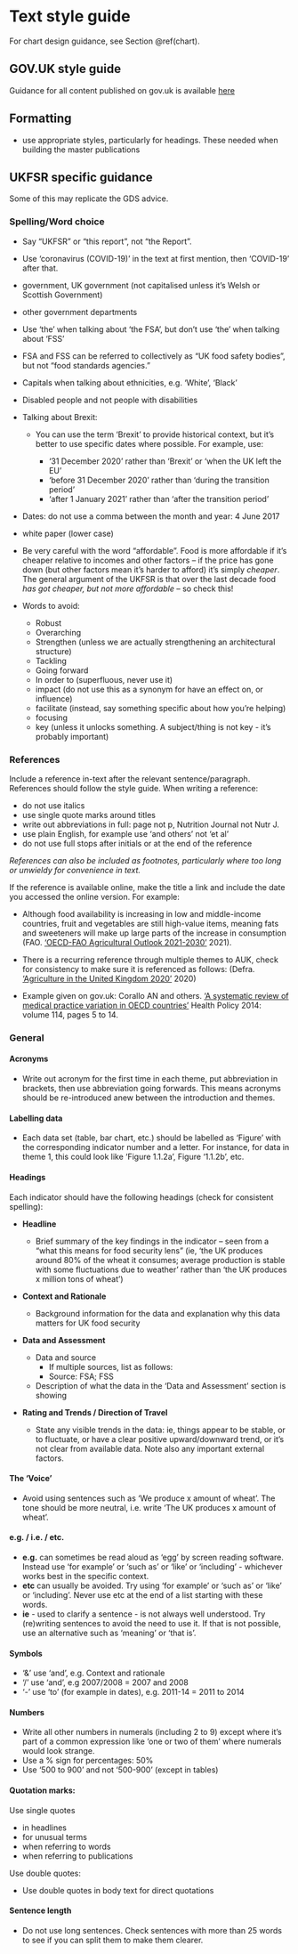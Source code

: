 # Text style guide {#text}


For chart design guidance, see Section \@ref(chart).

## GOV.UK style guide

Guidance for all content published on gov.uk is available [here](https://www.gov.uk/guidance/style-guide)

## Formatting

- use appropriate styles, particularly for headings. These needed when building the master publications

## UKFSR specific guidance

Some of this may replicate the GDS advice.


### Spelling/Word choice 

 - Say “UKFSR” or “this report”, not “the Report”. 

 - Use ‘coronavirus (COVID-19)’ in the text at first mention, then ‘COVID-19’ after that. 

 - government, UK government (not capitalised unless it’s Welsh or Scottish Government) 

 - other government departments  
 
 - Use ‘the’ when talking about ‘the FSA’, but don’t use ‘the’ when talking about ‘FSS’ 

 - FSA and FSS can be referred to collectively as “UK food safety bodies”, but not “food standards agencies.” 

 - Capitals when talking about ethnicities, e.g. ‘White’, ‘Black’ 

 - Disabled people and not people with disabilities
 
 - Talking about Brexit:  

     - You can use the term ‘Brexit’ to provide historical context, but it’s better to use specific dates where possible. For example, use: 

         - ‘31 December 2020’ rather than ‘Brexit’ or ‘when the UK left the EU’ 
         - ‘before 31 December 2020’ rather than ‘during the transition period’ 
         - ‘after 1 January 2021’ rather than ‘after the transition period’ 


 - Dates: do not use a comma between the month and year: 4 June 2017 

 - white paper (lower case) 

 - Be very careful with the word “affordable”. Food is more affordable if it’s cheaper relative to incomes and other factors – if the price has gone down (but other factors mean it’s harder to afford) it’s simply _cheaper_. The general argument of the UKFSR is that over the last decade food *has got cheaper, but not more affordable* – so check this! 
 
 - Words to avoid:  

    - Robust 
    - Overarching 
    - Strengthen (unless we are actually strengthening an architectural structure) 
    - Tackling  
    - Going forward 
    - In order to (superfluous, never use it) 
    - impact (do not use this as a synonym for have an effect on, or influence) 
    - facilitate (instead, say something specific about how you’re helping) 
    - focusing 
    - key (unless it unlocks something. A subject/thing is not key - it’s probably important) 
    
### References

Include a reference in-text after the relevant sentence/paragraph. References should follow the style guide. When writing a reference:

 - do not use italics 
 - use single quote marks around titles 
 - write out abbreviations in full: page not p, Nutrition Journal not Nutr J. 
 - use plain English, for example use ‘and others’ not ‘et al’ 
 - do not use full stops after initials or at the end of the reference 
 
*References can also be included as footnotes, particularly where too long or unwieldy for convenience in text.* 

If the reference is available online, make the title a link and include the date you accessed the online version. For example:  

 - Although food availability is increasing in low and middle-income countries, fruit and vegetables are still high-value items, meaning fats and sweeteners will make up large parts of the increase in consumption (FAO. [‘OECD-FAO Agricultural Outlook 2021-2030’](https://www.fao.org/3/cb5332en/cb5332en.pdf) 2021).  

 - There is a recurring reference through multiple themes to AUK, check for consistency to make sure it is referenced as follows: (Defra. [‘Agriculture in the United Kingdom 2020’](https://assets.publishing.service.gov.uk/government/uploads/system/uploads/attachment_data/file/1056618/AUK2020_22feb22.pdf) 2020)  

 - Example given on gov.uk: Corallo AN and others. [‘A systematic review of medical practice variation in OECD countries’](https://www.sciencedirect.com/journal/health-policy) Health Policy 2014: volume 114, pages 5 to 14. 
 
### General

#### Acronyms

 - Write out acronym for the first time in each theme, put abbreviation in brackets, then use abbreviation going forwards. This means acronyms should be re-introduced anew between the introduction and themes.
 
#### Labelling data

 - Each data set (table, bar chart, etc.) should be labelled as ‘Figure’ with the corresponding indicator number and a letter. For instance, for data in theme 1, this could look like ‘Figure 1.1.2a’, Figure ‘1.1.2b’, etc.
 
#### Headings

Each indicator should have the following headings (check for consistent spelling): 

 - **Headline** 
   - Brief summary of the key findings in the indicator – seen from a “what this means for food security lens” (ie, ‘the UK produces around 80% of the wheat it consumes; average production is stable with some fluctuations due to weather’ rather than ‘the UK produces x million tons of wheat’) 



 - **Context and Rationale**
   - Background information for the data and explanation why this data matters for UK food security 


 - **Data and Assessment**
 
   - Data and source 
      - If multiple sources, list as follows:  
      - Source: FSA; FSS 
   - Description of what the data in the ‘Data and Assessment’ section is showing 


 - **Rating and Trends / Direction of Travel**
   - State any visible trends in the data: ie, things appear to be stable, or to fluctuate, or have a clear positive upward/downward trend, or it’s not clear from available data. Note also any important external factors. 
   
#### The 'Voice'

 - Avoid using sentences such as ‘We produce x amount of wheat’. The tone should be more neutral, i.e. write ‘The UK produces x amount of wheat’.
 
#### e.g. / i.e. / etc.  

 - **e.g.** can sometimes be read aloud as ‘egg’ by screen reading software. Instead use ‘for example’ or ‘such as’ or ‘like’ or ‘including’ - whichever works best in the specific context. 
 - **etc** can usually be avoided. Try using ‘for example’ or ‘such as’ or ‘like’ or ‘including’. Never use etc at the end of a list starting with these words. 
 - **ie** - used to clarify a sentence - is not always well understood. Try (re)writing sentences to avoid the need to use it. If that is not possible, use an alternative such as ‘meaning’ or ‘that is’. 
 

#### Symbols 

 - '&' use 'and', e.g. Context and rationale 
 - '/' use 'and', e.g 2007/2008 = 2007 and 2008 
 - '-' use 'to' (for example in dates), e.g. 2011-14 = 2011 to 2014
 
#### Numbers  

 - Write all other numbers in numerals (including 2 to 9) except where it’s part of a common expression like ‘one or two of them’ where numerals would look strange. 
 - Use a % sign for percentages: 50% 
 - Use ‘500 to 900’ and not ‘500-900’ (except in tables) 
 
#### Quotation marks:  

Use single quotes 

 - in headlines 
 - for unusual terms 
 - when referring to words 
 - when referring to publications

Use double quotes: 

 - Use double quotes in body text for direct quotations
 
#### Sentence length 

 - Do not use long sentences. Check sentences with more than 25 words to see if you can split them to make them clearer. 